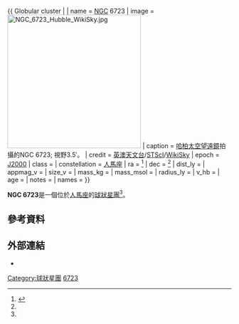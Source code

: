 {{ Globular cluster |
| name = [[星雲和星團新總表|NGC]] 6723
| image = [[Image:NGC_6723_Hubble_WikiSky.jpg|300px]]
| caption = [[哈柏太空望遠鏡|哈柏太空望遠鏡]]拍攝的NGC 6723; 視野3.5′。
| credit = [[英澳天文台|英澳天文台]]/[[STScI|STScI]]/[[WikiSky|WikiSky]]
| epoch = [[J2000|J2000]]
| class = 
| constellation = [[人馬座|人馬座]]
| ra = {{RA|18|59|33.1}}<ref name="simbad">{{cite web
  | title=SIMBAD Astronomical Database
  | work=Results for NGC 6723
  | url=http://simbad.u-strasbg.fr/Simbad
  | accessdate=2007-04-21
  | archive-date=2019-05-01
  | archive-url=https://web.archive.org/web/20190501023034/http://simbad.u-strasbg.fr/simbad/
  | dead-url=no
  }}</ref>
| dec = {{DEC|-36|37|53.3}}<ref name="simbad" />
| dist_ly = 
| appmag_v = 
| size_v = 
| mass_kg = 
| mass_msol = 
| radius_ly = 
| v_hb = 
| age = 
| notes = 
| names = 
}}

'''NGC 6723'''是一個位於[[人馬座|人馬座]]的[[球狀星團|球狀星團]]<ref name="simbad" />。

== 參考資料 ==
{{Reflist}}

== 外部連結 ==
*{{WikiSky}}

{{Catalogs|NGC=6723}} 
{{Sky|18|59|33.1|-|36|37|53.3|1}}
[[Category:球狀星團|Category:球狀星團]]
[[Category:人馬座NGC天體|6723]]
{{star-cluster-stub}}